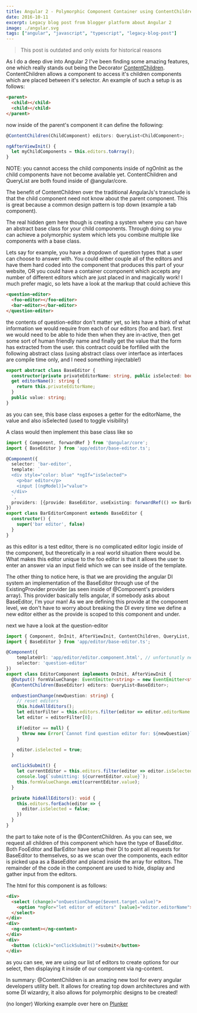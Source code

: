 ```yaml
---
title: Angular 2 - Polymorphic Component Container using ContentChildren
date: 2016-10-11
excerpt: Legacy blog post from blogger platform about Angular 2
image: ./angular.svg
tags: ["angular", "javascript", "typescript", "legacy-blog-post"]
---
```


> This post is outdated and only exists for historical reasons

As I do a deep dive into Angular 2 I've been finding some amazing features,
one which really stands out being the Decorator [ContentChildren](https://angular.io/api/core/ContentChildren).
ContentChildren allows a component to access it's children components
which are placed between it's selector. An example of such a setup is as follows:

```html
<parent>
  <child></child>
  <child></child>
</parent>
```

now inside of the parent's component it can define the following:

```ts
@ContentChildren(ChildComponent) editors: QueryList<ChildComponent>;

ngAfterViewInit() {
  let myChildComponents = this.editors.toArray();
}
```



NOTE: you cannot access the child components inside of ngOnInit as the
child components have not become available yet. ContentChildren and
QueryList are both found inside of @angular/core.


The benefit of ContentChildren over the traditional AngularJs's transclude
is that the child component need not know about the parent component.
This is great because a common design pattern is top down (example a tab component).


The real hidden gem here though is creating a system where you can have an
abstract base class for your child components. Through doing so you can achieve a
polymorphic system which lets you combine multiple like components with a base class.

Lets say for example, you have a dropdown of question types that a user can
choose to answer with. You could either couple all of the editors and have
them hard coded into the component that produces this part of your website,
OR you could have a container ccomponent which accepts any number of different
editors which are just placed in and magically work! I much prefer magic,
so lets have a look at the markup that could achieve this

```html
<question-editor>
  <foo-editor></foo-editor>
  <bar-editor></bar-editor>
</question-editor>
```


the contents of question-editor don't matter yet, so lets have a think of what
information we would require from each of our editors (foo and bar).
first we would need to be able to hide then when they are in-active,
then get some sort of human friendly name and finally get the value
that the form has extracted from the user. this contract could be
forfilled with the following abstract class
(using abstract class over interface as interfaces are compile time only,
and I need something injectable!)

```ts
export abstract class BaseEditor {
  constructor(private privateEditorName: string, public isSelected: boolean = false) {}
  get editorName(): string {
    return this.privateEditorName;
  }
  public value: string;
}
```

as you can see, this base class exposes a getter for the editorName,
the value and also isSelected (used to toggle visibility)

A class would then implement this base class like so

```ts
import { Component, forwardRef } from '@angular/core';
import { BaseEditor } from 'app/editor/base-editor.ts';

@Component({
  selector: 'bar-editor',
  template: `
  <div style="color: blue" *ngIf="isSelected">
    <p>bar editor</p>
    <input [(ngModel)]="value">
  </div>
  `,
  providers: [{provide: BaseEditor, useExisting: forwardRef(() => BarEditorComponent)}]
})
export class BarEditorComponent extends BaseEditor {
  constructor() {
    super('bar editor', false)
  }
}
```


as this editor is a test editor, there is no complicated editor logic inside of the component,
but theoretically in a real world situation there would be.
What makes this editor unique to the foo editor is that it allows the user to enter an
answer via an input field which we can see inside of the template.

The other thing to notice here, is that we are providing the angular
DI system an implementation of the BaseEditor through use of the ExistingProvider provider
(as seen inside of @Component's providers array). This provider basically tells angular,
if somebody asks about BaseEditor, I'm your man! As we are defining this provide at the
component level, we don't have to worry about breaking the DI every time we define
a new editor either as the provide is scoped to this component and under.

next we have a look at the question-editor

```ts
import { Component, OnInit, AfterViewInit, ContentChildren, QueryList, Output, EventEmitter } from '@angular/core'
import { BaseEditor } from 'app/editor/base-editor.ts';

@Component({
    templateUrl: 'app/editor/editor.component.html', // unfortunatly need full uri
    selector: 'question-editor'
})
export class EditorComponent implements OnInit, AfterViewInit {
  @Output() formValueChange: EventEmitter<string> = new EventEmitter<string>();
  @ContentChildren(BaseEditor) editors: QueryList<BaseEditor>;

  onQuestionChange(newQuestion: string) {
    // reset editors
    this.hideAllEditors();
    let editorFilter = this.editors.filter(editor => editor.editorName === newQuestion);
    let editor = editorFilter[0];

    if(editor == null) {
      throw new Error(`Cannot find question editor for: ${newQuestion}`)
    }

    editor.isSelected = true;
  }

  onClickSubmit() {
    let currentEditor = this.editors.filter(editor => editor.isSelected)[0];
    console.log(`submitting: ${currentEditor.value}`);
    this.formValueChange.emit(currentEditor.value);
  }

  private hideAllEditors(): void {
    this.editors.forEach(editor => {
      editor.isSelected = false;
    })
  }
}
```

the part to take note of is the @ContentChildren. As you can see,
we request all children of this component which have the type of BaseEditor.
Both FooEditor and BarEditor have setup their DI to point all requests for
BaseEditor to themselves, so as we scan over the components,
each editor is picked upa as a BaseEditor and placed inside the array for editors.
The remainder of the code in the component are used to hide, display and gather
input from the editors.

The html for this component is as follows:

```html
<div>
  <select (change)="onQuestionChange($event.target.value)">
    <option *ngFor="let editor of editors" [value]="editor.editorName">{{ editor.editorName }}</option>
  </select>
</div>
<div>
  <ng-content></ng-content>
</div>
<div>
  <button (click)="onClickSubmit()">submit</button>
</div>
```

as you can see, we are using our list of editors to create options for our select,
then displaying it inside of our component via ng-content.

In summary: @ContentChildren is an amazing new tool for every angular developers utility belt.
It allows for creating top down architectures and with some DI wizardry,
it also allows for polymorphic designs to be created!

(no longer) Working example over here on [Plunker](http://plnkr.co/edit/MNU0tn?p=preview&preview)